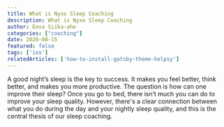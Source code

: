 ```yaml
---
title: What is Nyxo Sleep Coaching
description: What is Nyxo Sleep Coaching
author: Eeva Siika-aho
categories: ["coaching"]
date: 2020-08-15
featured: false
tags: ['ios']
relatedArticles: ['how-to-install-gatsby-theme-helpsy']
---
```


A good night’s sleep is the key to success. It makes you feel better, think better, and makes you more productive. The question is how can one improve their sleep? Once you go to bed, there isn’t much you can do to improve your sleep quality. However, there's a clear connection between what you do during the day and your nightly sleep quality, and this is the central thesis of our sleep coaching.
